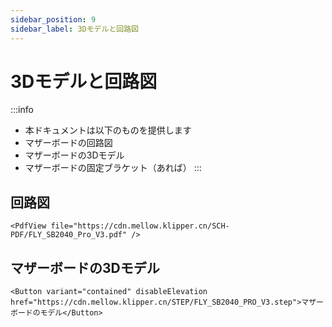 ```yaml
---
sidebar_position: 9
sidebar_label: 3Dモデルと回路図
---
```


# 3Dモデルと回路図

:::info
* 本ドキュメントは以下のものを提供します
* マザーボードの回路図
* マザーボードの3Dモデル
* マザーボードの固定ブラケット（あれば）
:::

## 回路図

    <PdfView file="https://cdn.mellow.klipper.cn/SCH-PDF/FLY_SB2040_Pro_V3.pdf" />


## マザーボードの3Dモデル

    <Button variant="contained" disableElevation href="https://cdn.mellow.klipper.cn/STEP/FLY_SB2040_PRO_V3.step">マザーボードのモデル</Button>

